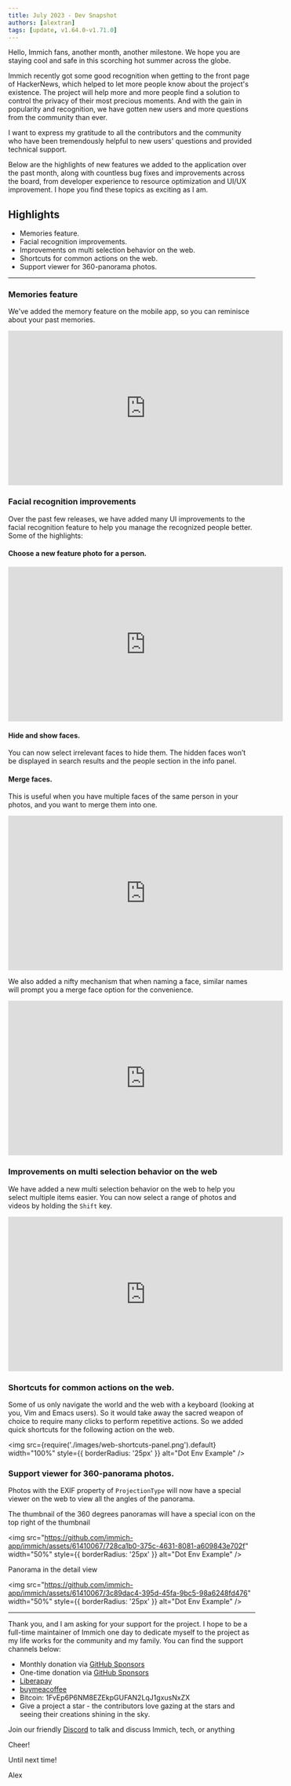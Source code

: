 ```yaml
---
title: July 2023 - Dev Snapshot
authors: [alextran]
tags: [update, v1.64.0-v1.71.0]
---
```


Hello, Immich fans, another month, another milestone. We hope you are staying cool and safe in this scorching hot summer across the globe.

Immich recently got some good recognition when getting to the front page of HackerNews, which helped to let more people know about the project's existence. The project will help more and more people find a solution to control the privacy of their most precious moments. And with the gain in popularity and recognition, we have gotten new users and more questions from the community than ever.

I want to express my gratitude to all the contributors and the community who have been tremendously helpful to new users' questions and provided technical support.

Below are the highlights of new features we added to the application over the past month, along with countless bug fixes and improvements across the board, from developer experience to resource optimization and UI/UX improvement. I hope you find these topics as exciting as I am.

## Highlights

- Memories feature.
- Facial recognition improvements.
- Improvements on multi selection behavior on the web.
- Shortcuts for common actions on the web.
- Support viewer for 360-panorama photos.

<!--truncate-->

---

### Memories feature

We've added the memory feature on the mobile app, so you can reminisce about your past memories.

<iframe
  width="560"
  height="315"
  src="https://youtube.com/embed/c7OTl-RqNRE"
  title="YouTube video player"
  frameborder="0"
  allow="accelerometer; autoplay; clipboard-write; encrypted-media; gyroscope; picture-in-picture; web-share"
  allowfullscreen
></iframe>

### Facial recognition improvements

Over the past few releases, we have added many UI improvements to the facial recognition feature to help you manage the recognized people better. Some of the highlights:

#### Choose a new feature photo for a person.

<iframe
  width="560"
  height="315"
  src="https://youtube.com/embed/PmJp8DmSh1U"
  title="YouTube video player"
  frameborder="0"
  allow="accelerometer; autoplay; clipboard-write; encrypted-media; gyroscope; picture-in-picture; web-share"
  allowfullscreen
></iframe>

#### Hide and show faces.

You can now select irrelevant faces to hide them. The hidden faces won’t be displayed in search results and the people section in the info panel.

#### Merge faces.

This is useful when you have multiple faces of the same person in your photos, and you want to merge them into one.

<iframe
  width="560"
  height="315"
  src="https://youtube.com/embed/-Xskhw-vpc4"
  title="YouTube video player"
  frameborder="0"
  allow="accelerometer; autoplay; clipboard-write; encrypted-media; gyroscope; picture-in-picture; web-share"
  allowfullscreen
></iframe>

We also added a nifty mechanism that when naming a face, similar names will prompt you a merge face option for the convenience.

<iframe
  width="560"
  height="315"
  src="https://youtube.com/embed/XzE6wficbl4"
  title="YouTube video player"
  frameborder="0"
  allow="accelerometer; autoplay; clipboard-write; encrypted-media; gyroscope; picture-in-picture; web-share"
  allowfullscreen
></iframe>

### Improvements on multi selection behavior on the web

We have added a new multi selection behavior on the web to help you select multiple items easier. You can now select a range of photos and videos by holding the `Shift` key.

<iframe
  width="560"
  height="315"
  src="https://youtube.com/embed/e_SiuHpVnmM"
  title="YouTube video player"
  frameborder="0"
  allow="accelerometer; autoplay; clipboard-write; encrypted-media; gyroscope; picture-in-picture; web-share"
  allowfullscreen
></iframe>

### Shortcuts for common actions on the web.

Some of us only navigate the world and the web with a keyboard (looking at you, Vim and Emacs users). So it would take away the sacred weapon of choice to require many clicks to perform repetitive actions. So we added quick shortcuts for the following action on the web.

<img
  src={require('./images/web-shortcuts-panel.png').default}
  width="100%"
  style={{ borderRadius: '25px' }}
  alt="Dot Env Example"
/>

### Support viewer for 360-panorama photos.

Photos with the EXIF property of `ProjectionType` will now have a special viewer on the web to view all the angles of the panorama.

The thumbnail of the 360 degrees panoramas will have a special icon on the top right of the thumbnail

<img
  src="https://github.com/immich-app/immich/assets/61410067/728ca1b0-375c-4631-8081-a609843e702f"
  width="50%"
  style={{ borderRadius: '25px' }}
  alt="Dot Env Example"
/>

Panorama in the detail view

<img
  src="https://github.com/immich-app/immich/assets/61410067/3c89dac4-395d-45fa-9bc5-98a6248fd476"
  width="50%"
  style={{ borderRadius: '25px' }}
  alt="Dot Env Example"
/>

---

Thank you, and I am asking for your support for the project. I hope to be a full-time maintainer of Immich one day to dedicate myself to the project as my life works for the community and my family. You can find the support channels below:

- Monthly donation via [GitHub Sponsors](https://github.com/sponsors/alextran1502)
- One-time donation via [GitHub Sponsors](https://github.com/sponsors/alextran1502?frequency=one-time&sponsor=alextran1502)
- [Liberapay](https://liberapay.com/alex.tran1502/)
- [buymeacoffee](https://www.buymeacoffee.com/altran1502)
- Bitcoin: 1FvEp6P6NM8EZEkpGUFAN2LqJ1gxusNxZX
- Give a project a star - the contributors love gazing at the stars and seeing their creations shining in the sky.

Join our friendly [Discord](https://discord.gg/D8JsnBEuKb) to talk and discuss Immich, tech, or anything

Cheer!

Until next time!

Alex

